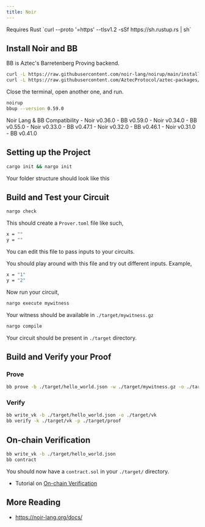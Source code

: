```yaml
---
title: Noir
---
```


<Callout type="info">
Requires Rust `curl --proto '=https' --tlsv1.2 -sSf https://sh.rustup.rs | sh`
</Callout>

## Install Noir and BB

<Callout type="info">
BB is Aztec's Barretenberg Proving backend.
</Callout>

```bash
curl -L https://raw.githubusercontent.com/noir-lang/noirup/main/install | bash
curl -L https://raw.githubusercontent.com/AztecProtocol/aztec-packages/master/barretenberg/cpp/installation/install | bash
```

Close the terminal, open another one, and run.

```bash
noirup
bbup --version 0.59.0
```

<Callout type="info">
Noir Lang & BB Compatibility
  - Noir v0.36.0 - BB v0.59.0
  - Noir v0.34.0 - BB v0.55.0
  - Noir v0.33.0 - BB v0.47.1
  - Noir v0.32.0 - BB v0.46.1
  - Noir v0.31.0 - BB v0.41.0
</Callout>

## Setting up the Project

```bash
cargo init && nargo init
```

Your folder structure should look like this

<Files>
  <Folder name="src" defaultOpen>
   <File name="main.nr" />
   <File name="main.rs" />
  </Folder>
  <File name="Cargo.toml" />
  <File name="Nargo.toml" />
</Files>

## Build and Test your Circuit

```bash
nargo check
```

This should create a `Prover.toml` file like such,

```bash
x = ""
y = ""
```
You can edit this file to pass inputs to your circuits.

You should play around with this file and try out different inputs. Example,

```bash
x = "1"
y = "2"
```

Now run your circuit,

```bash
nargo execute mywitness
```
Your witness should be available in `./target/mywitness.gz`

```bash
nargo compile
```
Your circuit should be present in `./target` directory.

## Build and Verify your Proof

### Prove
```bash
bb prove -b ./target/hello_world.json -w ./target/mywitness.gz -o ./target/proof
```

### Verify
```bash
bb write_vk -b ./target/hello_world.json -o ./target/vk
bb verify -k ./target/vk -p ./target/proof
```

## On-chain Verification

```bash
bb write_vk -b ./target/hello_world.json
bb contract
```
You should now have a `contract.sol` in your `./target/` directory.

- Tutorial on [On-chain Verification](/tutorials/on-chain-verification)

## More Reading

- https://noir-lang.org/docs/
